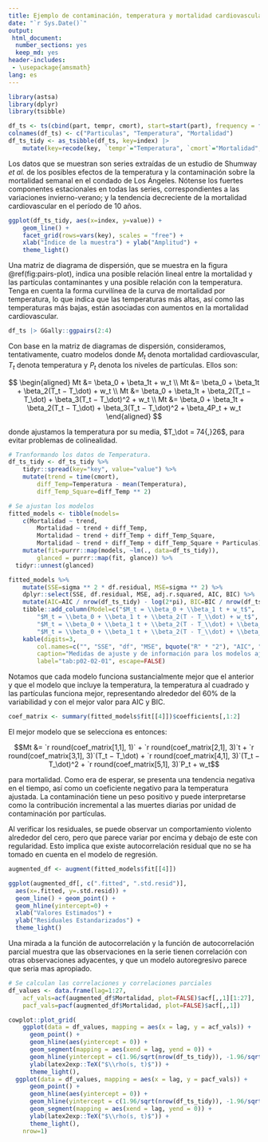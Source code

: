 ---
title: Ejemplo de contaminación, temperatura y mortalidad cardiovascular.
date: "`r Sys.Date()`"
output:
 html_document:
  number_sections: yes
  keep_md: yes
header-includes:
 - \usepackage{amsmath}
lang: es
---

```{r setup-1}
library(astsa)
library(dplyr)
library(tsibble)

df_ts <- ts(cbind(part, tempr, cmort), start=start(part), frequency = frequency(part))
colnames(df_ts) <- c("Particulas", "Temperatura", "Mortalidad")
df_ts_tidy <- as_tsibble(df_ts, key=index) |>
	mutate(key=recode(key, `tempr`="Temperatura", `cmort`="Mortalidad", `part`="Particulas"))
```

Los datos que se muestran son series extraídas de un estudio de Shumway _et al._ de los posibles efectos de la temperatura y la contaminación sobre la mortalidad semanal en el condado de Los Ángeles. Nótense los fuertes componentes estacionales en todas las series, correspondientes a las variaciones invierno-verano; y la tendencia decreciente de la mortalidad cardiovascular en el período de 10 años.

```{r plot-ts-obs}
ggplot(df_ts_tidy, aes(x=index, y=value)) +
	geom_line() + 
	facet_grid(rows=vars(key), scales = "free") +
	xlab("Índice de la muestra") + ylab("Amplitud") + 
	theme_light()
```

Una matriz de diagrama de dispersión, que se muestra en la figura \@ref(fig:pairs-plot), indica una posible relación lineal entre la mortalidad y las partículas contaminantes y una posible relación con la temperatura. Tenga en cuenta la forma curvilínea de la curva de mortalidad por temperatura, lo que indica que las temperaturas más altas, así como las temperaturas más bajas, están asociadas con aumentos en la mortalidad cardiovascular.

```{r pairs-plot, label="fig:pairs-plot"}
df_ts |> GGally::ggpairs(2:4)
```

Con base en la matriz de diagramas de dispersión, consideramos, tentativamente, cuatro modelos donde $M_t$ denota mortalidad cardiovascular, $T_t$ denota temperatura y $P_t$ denota los niveles de partículas. Ellos son:

$$
\begin{aligned}
Mt &= \beta_0 + \beta_1t + w_t \\
Mt &= \beta_0 + \beta_1t + \beta_2(T_t − T_\dot) + w_t \\
Mt &= \beta_0 + \beta_1t + \beta_2(T_t − T_\dot) + \beta_3(T_t − T_\dot)^2 + w_t \\
Mt &= \beta_0 + \beta_1t + \beta_2(T_t − T_\dot) + \beta_3(T_t − T_\dot)^2 + \beta_4P_t + w_t
\end{aligned}
$$

donde ajustamos la temperatura por su media, $T_\dot = 74{,}26$, para evitar problemas de colinealidad.

```{r fitting-models}
# Tranformando los datos de Temperatura.
df_ts_tidy <- df_ts_tidy %>%
	tidyr::spread(key="key", value="value") %>%
	mutate(trend = time(cmort), 
		diff_Temp=Temperatura - mean(Temperatura),
		diff_Temp_Square=diff_Temp ** 2)

# Se ajustan los modelos
fitted_models <- tibble(models=
	c(Mortalidad ~ trend, 
		Mortalidad ~ trend + diff_Temp, 
		Mortalidad ~ trend + diff_Temp + diff_Temp_Square, 
		Mortalidad ~ trend + diff_Temp + diff_Temp_Square + Particulas)) %>%
	mutate(fit=purrr::map(models, ~lm(., data=df_ts_tidy)),
		glanced = purrr::map(fit, glance)) %>%
  tidyr::unnest(glanced)

fitted_models %>%
	mutate(SSE=sigma ** 2 * df.residual, MSE=sigma ** 2) %>%
	dplyr::select(SSE, df.residual, MSE, adj.r.squared, AIC, BIC) %>%
	mutate(AIC=AIC / nrow(df_ts_tidy) - log(2*pi), BIC=BIC / nrow(df_ts_tidy) - log(2*pi)) %>%
	tibble::add_column(Model=c("$M_t = \\beta_0 + \\beta_1 t + w_t$",
		"$M_t = \\beta_0 + \\beta_1 t + \\beta_2(T - T_\\dot) + w_t$", 
		"$M_t = \\beta_0 + \\beta_1 t + \\beta_2(T - T_\\dot) + \\beta_3(T - T_\\dot)^2 + w_t$", 
		"$M_t = \\beta_0 + \\beta_1 t + \\beta_2(T - T_\\dot) + \\beta_3(T - T_\\dot)^2 + \\beta_4 P_t + w_t$"), .before=1) %>%
	kable(digits=3,
		col.names=c("", "SSE", "df", "MSE", bquote("R" * "2"), "AIC", "BIC"),
		caption="Medidas de ajuste y de información para los modelos ajustados.", 
		label="tab:p02-02-01", escape=FALSE)
```

Notamos que cada modelo funciona sustancialmente mejor que el anterior y que el modelo que incluye la temperatura, la temperatura al cuadrado y las partículas funciona mejor, representando alrededor del 60% de la variabilidad y con el mejor valor para AIC y BIC.

```{r augmented}
coef_matrix <- summary(fitted_models$fit[[4]])$coefficients[,1:2]
```

El mejor modelo que se selecciona es entonces:

$$Mt &= `r round(coef_matrix[1,1], 1)` + `r round(coef_matrix[2,1], 3)`t + `r round(coef_matrix[3,1], 3)`(T_t − T_\dot) + `r round(coef_matrix[4,1], 3)`(T_t − T_\dot)^2 + `r round(coef_matrix[5,1], 3)`P_t + w_t$$

para mortalidad. Como era de esperar, se presenta una tendencia negativa en el tiempo, así como un coeficiente negativo para la temperatura ajustada. La contaminación tiene un peso positivo y puede interpretarse como la contribución incremental a las muertes diarias por unidad de contaminación por partículas.

Al verificar los residuales, se puede observar un comportamiento violento alrededor del cero, pero que parece variar por encima y debajo de este con regularidad. Esto implica que existe autocorrelación residual que no se ha tomado en cuenta en el modelo de regresión.

```{r residual-fitted, label="fog:residual-fitted"}
augmented_df <- augment(fitted_models$fit[[4]])

ggplot(augmented_df[, c(".fitted", ".std.resid")], 
  aes(x=.fitted, y=.std.resid)) +
  geom_line() + geom_point() +
  geom_hline(yintercept=0) +
  xlab("Valores Estimados") +
  ylab("Residuales Estandarizados") + 
  theme_light()
```

Una mirada a la función de autocorrelación y la función de autocorrelación parcial muestra que las observaciones en la serie tienen correlación con otras observaciones adyacentes, y que un modelo autoregresivo parece que seria mas apropiado. 

```{r autocorr-funs, label="fig:autocorr-funs"}
# Se calculan las correlaciones y correlaciones parciales
df_values <- data.frame(lag=1:27, 
	acf_vals=acf(augmented_df$Mortalidad, plot=FALSE)$acf[,,1][1:27],
	pacf_vals=pacf(augmented_df$Mortalidad, plot=FALSE)$acf[,,1])

cowplot::plot_grid(
	ggplot(data = df_values, mapping = aes(x = lag, y = acf_vals)) +
	  geom_point() +
	  geom_hline(aes(yintercept = 0)) +
	  geom_segment(mapping = aes(xend = lag, yend = 0)) +
	  geom_hline(yintercept = c(1.96/sqrt(nrow(df_ts_tidy)), -1.96/sqrt(nrow(df_ts_tidy))), linetype=2, color='blue') +
	  ylab(latex2exp::TeX("$\\rho(s, t)$")) +
	  theme_light(), 
  ggplot(data = df_values, mapping = aes(x = lag, y = pacf_vals)) +
	  geom_point() +
	  geom_hline(aes(yintercept = 0)) +
	  geom_hline(yintercept = c(1.96/sqrt(nrow(df_ts_tidy)), -1.96/sqrt(nrow(df_ts_tidy))), linetype=2, color='blue') +
	  geom_segment(mapping = aes(xend = lag, yend = 0)) +
	  ylab(latex2exp::TeX("$\\rho(s, t)$")) +
	  theme_light(), 
	nrow=1)
```

